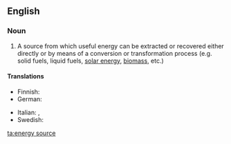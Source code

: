 ==English==

===Noun===
{{en-noun|sg=[[energy]] [[source]]}}

# A source from which useful energy can be extracted or recovered either directly or by means of a conversion or transformation process (e.g. solid fuels, liquid fuels, [[solar energy]], [[biomass]], etc.)

====Translations====
{{trans-top|source from which energy can be extracted}}
* Finnish: {{t-|fi|energianlähde}}
* German: {{t|de|Energiequelle|f}}
{{trans-mid}}
* Italian: {{t-|it|fonte di energia|f}}, {{t-|it|fonte energetica|f}}
* Swedish: {{t|sv|energikälla|c}}
{{trans-bottom}}

[[ta:energy source]]